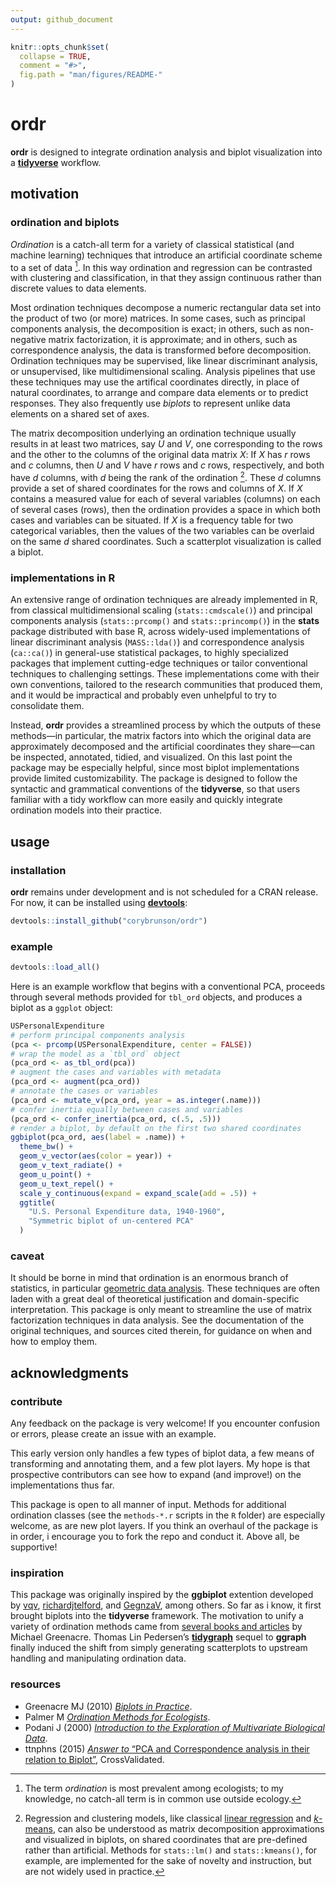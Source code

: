 ```yaml
---
output: github_document
---
```


<!-- edit README.rmd -->

```r
knitr::opts_chunk$set(
  collapse = TRUE,
  comment = "#>",
  fig.path = "man/figures/README-"
)
```

# ordr

**ordr** is designed to integrate ordination analysis and biplot visualization into a [**tidyverse**](https://github.com/tidyverse/tidyverse) workflow.

## motivation

### ordination and biplots

_Ordination_ is a catch-all term for a variety of classical statistical (and machine learning) techniques that introduce an artificial coordinate scheme to a set of data [^ordination]. In this way ordination and regression can be contrasted with clustering and classification, in that they assign continuous rather than discrete values to data elements.

Most ordination techniques decompose a numeric rectangular data set into the product of two (or more) matrices. In some cases, such as principal components analysis, the decomposition is exact; in others, such as non-negative matrix factorization, it is approximate; and in others, such as correspondence analysis, the data is transformed before decomposition.
Ordination techniques may be supervised, like linear discriminant analysis, or unsupervised, like multidimensional scaling.
Analysis pipelines that use these techniques may use the artifical coordinates directly, in place of natural coordinates, to arrange and compare data elements or to predict responses. They also frequently use _biplots_ to represent unlike data elements on a shared set of axes.

The matrix decomposition underlying an ordination technique usually results in at least two matrices, say $U$ and $V$, one corresponding to the rows and the other to the columns of the original data matrix $X$: If $X$ has $r$ rows and $c$ columns, then $U$ and $V$ have $r$ rows and $c$ rows, respectively, and both have $d$ columns, with $d$ being the rank of the ordination [^lm-kmeans].
These $d$ columns provide a set of shared coordinates for the rows and columns of $X$. If $X$ contains a measured value for each of several variables (columns) on each of several cases (rows), then the ordination provides a space in which both cases and variables can be situated. If $X$ is a frequency table for two categorical variables, then the values of the two variables can be overlaid on the same $d$ shared coordinates. Such a scatterplot visualization is called a biplot.

### implementations in R

An extensive range of ordination techniques are already implemented in R, from classical multidimensional scaling (`stats::cmdscale()`) and principal components analysis (`stats::prcomp()` and `stats::princomp()`) in the **stats** package distributed with base R, across widely-used implementations of linear discriminant analysis (`MASS::lda()`) and correspondence analysis (`ca::ca()`) in general-use statistical packages, to highly specialized packages that implement cutting-edge techniques or tailor conventional techniques to challenging settings. These implementations come with their own conventions, tailored to the research communities that produced them, and it would be impractical and probably even unhelpful to try to consolidate them.

Instead, **ordr** provides a streamlined process by which the outputs of these methods&mdash;in particular, the matrix factors into which the original data are approximately decomposed and the artificial coordinates they share&mdash;can be inspected, annotated, tidied, and visualized. On this last point the package may be especially helpful, since most biplot implementations provide limited customizability. The package is designed to follow the syntactic and grammatical conventions of the **tidyverse**, so that users familiar with a tidy workflow can more easily and quickly integrate ordination models into their practice.

[^ordination]: The term _ordination_ is most prevalent among ecologists; to my knowledge, no catch-all term is in common use outside ecology.
[^svd]: Methods for `eigen()` and `svd()` decompositions are included in **ordr** for illustration. In practice, the interpretation of their output depends on the theoretical framework in which they are used.
[^lm-kmeans]: Regression and clustering models, like classical [linear regression](http://www.multivariatestatistics.org/chapter2.html) and [_k_-means](http://joelcadwell.blogspot.com/2015/08/matrix-factorization-comes-in-many.html), can also be understood as matrix decomposition approximations and visualized in biplots, on shared coordinates that are pre-defined rather than artificial. Methods for `stats::lm()` and `stats::kmeans()`, for example, are implemented for the sake of novelty and instruction, but are not widely used in practice.

## usage

### installation

**ordr** remains under development and is not scheduled for a CRAN release. For now, it can be installed using [**devtools**](https://github.com/r-lib/devtools):

```r
devtools::install_github("corybrunson/ordr")
```

### example

```r
devtools::load_all()
```

Here is an example workflow that begins with a conventional PCA, proceeds through several methods provided for `tbl_ord` objects, and produces a biplot as a `ggplot` object:

```r
USPersonalExpenditure
# perform principal components analysis
(pca <- prcomp(USPersonalExpenditure, center = FALSE))
# wrap the model as a `tbl_ord` object
(pca_ord <- as_tbl_ord(pca))
# augment the cases and variables with metadata
(pca_ord <- augment(pca_ord))
# annotate the cases or variables
(pca_ord <- mutate_v(pca_ord, year = as.integer(.name)))
# confer inertia equally between cases and variables
(pca_ord <- confer_inertia(pca_ord, c(.5, .5)))
# render a biplot, by default on the first two shared coordinates
ggbiplot(pca_ord, aes(label = .name)) +
  theme_bw() +
  geom_v_vector(aes(color = year)) +
  geom_v_text_radiate() +
  geom_u_point() +
  geom_u_text_repel() +
  scale_y_continuous(expand = expand_scale(add = .5)) +
  ggtitle(
    "U.S. Personal Expenditure data, 1940-1960",
    "Symmetric biplot of un-centered PCA"
  )
```

### caveat

It should be borne in mind that ordination is an enormous branch of statistics, in particular [geometric data analysis](https://www.springer.com/us/book/9781402022357). These techniques are often laden with a great deal of theoretical justification and domain-specific interpretation.
This package is only meant to streamline the use of matrix factorization techniques in data analysis.
See the documentation of the original techniques, and sources cited therein, for guidance on when and how to employ them.

## acknowledgments

### contribute

Any feedback on the package is very welcome! If you encounter confusion or errors, please create an issue with an example.

This early version only handles a few types of biplot data, a few means of transforming and annotating them, and a few plot layers. My hope is that prospective contributors can see how to expand (and improve!) on the implementations thus far.

This package is open to all manner of input.
Methods for additional ordination classes (see the `methods-*.r` scripts in the `R` folder) are especially welcome, as are new plot layers.
If you think an overhaul of the package is in order, i encourage you to fork the repo and conduct it.
Above all, be supportive!

### inspiration

This package was originally inspired by the **ggbiplot** extention developed by [vqv](https://github.com/vqv/ggbiplot), [richardjtelford](https://github.com/richardjtelford/ggbiplot), and [GegnzaV](https://github.com/GegznaV/ggbiplot), among others. So far as i know, it first brought biplots into the **tidyverse** framework.
The motivation to unify a variety of ordination methods came from [several books and articles](https://www.barcelonagse.eu/research/publications/all?author=Michael%20Greenacre) by Michael Greenacre.
Thomas Lin Pedersen's [**tidygraph**](https://github.com/thomasp85/tidygraph) sequel to **ggraph** finally induced the shift from simply generating scatterplots to upstream handling and manipulating ordination data.

### resources

- Greenacre MJ (2010) [_Biplots in Practice_](http://www.multivariatestatistics.org/biplots.html).
- Palmer M [_Ordination Methods for Ecologists_](http://ordination.okstate.edu/).
- Podani J (2000) [_Introduction to the Exploration of Multivariate Biological Data_](http://ramet.elte.hu/~podani/books.html).
- ttnphns (2015) [_Answer to_ "PCA and Correspondence analysis in their relation to Biplot"](https://stats.stackexchange.com/a/141755/68743), CrossValidated.
